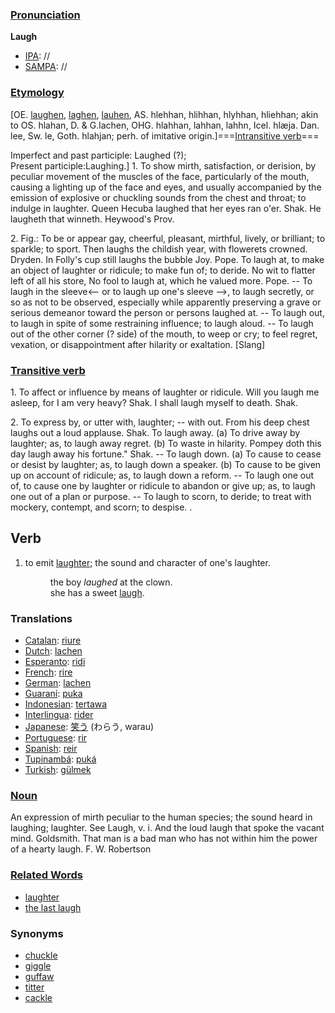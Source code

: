===[[Pronunciation]]===

'''Laugh'''
*[[IPA]]: //
*[[SAMPA]]: //

===[[Etymology]]===

[OE. [[laughen]], [[laghen]], [[lauhen]], AS. hlehhan, hlihhan, hlyhhan, hliehhan; akin to OS. hlahan, D. & G.lachen, OHG. hlahhan, lahhan, lahhn, Icel. hlæja. Dan. lee, Sw. le, Goth. hlahjan; perh. of imitative origin.]===[[Intransitive verb]]===

Imperfect and past participle: Laughed (?); <br>
Present participle:Laughing.] 
1. To show mirth, satisfaction, or derision, by peculiar movement of the muscles of the face, particularly of the mouth, causing a lighting up of the face and eyes, and usually accompanied by the emission of explosive or chuckling sounds from the chest and throat; to indulge in laughter.
Queen Hecuba laughed that her eyes ran o'er. Shak.
He laugheth that winneth. Heywood's Prov.

2. Fig.: To be or appear gay, cheerful, pleasant, mirthful, lively, or brilliant; to sparkle; to sport.
Then laughs the childish year, with flowerets crowned. Dryden.
In Folly's cup still laughs the bubble Joy. Pope. To laugh at, to make an object of laughter or ridicule; to make fun of; to deride.
No wit to flatter left of all his store, No fool to laugh at, which he valued more. Pope. -- To laugh in the sleeve<-- or to laugh up one's sleeve -->, to laugh secretly, or so as not to be observed, especially while apparently preserving a grave or serious demeanor toward the person or persons laughed at. -- To laugh out, to laugh in spite of some restraining influence; to laugh aloud. -- To laugh out of the other corner (? side) of the mouth, to weep or cry; to feel regret, vexation, or disappointment after hilarity or exaltation. [Slang]

===[[Transitive verb]]===

1. To affect or influence by means of laughter or ridicule.
Will you laugh me asleep, for I am very heavy? Shak.
I shall laugh myself to death. Shak.

2. To express by, or utter with, laughter; -- with out.
From his deep chest laughs out a loud applause. Shak. To laugh away. (a) To drive away by laughter; as, to laugh away regret. (b) To waste in hilarity. Pompey doth this day laugh away his fortune." Shak. -- To laugh down. (a) To cause to cease or desist by laughter; as, to laugh down a speaker. (b) To cause to be given up on account of ridicule; as, to laugh down a reform. -- To laugh one out of, to cause one by laughter or ridicule to abandon or give up; as, to laugh one out of a plan or purpose. -- To laugh to scorn, to deride; to treat with mockery, contempt, and scorn; to despise.
.

==Verb==
#to emit [[laughter]]; the sound and character of one's laughter.
#:the boy ''laughed'' at the clown.
#:she has a sweet [[laugh]].

===Translations===
*[[Catalan]]: [[riure]]
*[[Dutch]]: [[lachen]]
*[[Esperanto]]: [[ridi]]
*[[French]]: [[rire]]
*[[German]]: [[lachen]]
*[[Guaraní]]: [[puka]]
*[[Indonesian]]: [[tawa|tertawa]]
*[[Interlingua]]: [[rider]]
*[[Japanese]]: [[笑う]] (わらう, warau)
*[[Portuguese]]: [[rir]]
*[[Spanish]]: [[reir]]
*[[Tupinambá]]: [[puká]]
*[[Turkish]]: [[gülmek]]

===[[Noun]]===

An expression of mirth peculiar to the human species; the sound heard in laughing; laughter. See Laugh, v. i.
And the loud laugh that spoke the vacant mind. Goldsmith.
That man is a bad man who has not within him the power of a hearty laugh. F. W. Robertson
===[[Related Words]]===

*[[laughter]]
*[[the last laugh]]

===Synonyms===
*[[chuckle]]
*[[giggle]]
*[[guffaw]]
*[[titter]]
*[[cackle]]